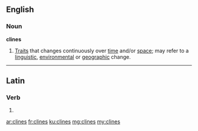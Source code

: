 ==English==

===Noun===
'''clines'''

# {{plural of|cline}} [[trait|Trait]]s that changes continuously over [[time]] and/or [[space]]; may refer to a [[linguistic]], [[environmental]] or [[geographic]] change.

----

==Latin==

===Verb===
{{la-verb-form|clīnēs}}

# {{conjugation of|clino|clīnō|2|s|pres|act|sub|lang=la}}

[[ar:clines]]
[[fr:clines]]
[[ku:clines]]
[[mg:clines]]
[[my:clines]]